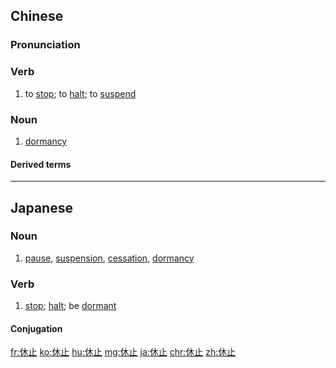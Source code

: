 ==Chinese==
{{zh-forms}}

===Pronunciation===
{{zh-pron
|m=xiūzhǐ
|c=jau1 zi2
|mn=hiu-chí
|cat=v
}}

===Verb===
{{zh-verb}}

# to [[stop]]; to [[halt]]; to [[suspend]]

===Noun===
{{zh-noun}}

# [[dormancy]]

====Derived terms====
{{zh-der|休止符}}

----

==Japanese==
{{ja-kanjitab|きゅう|し|yomi=on}}

===Noun===
{{ja-noun|きゅうし}}

# [[pause]], [[suspension]], [[cessation]], [[dormancy]]

===Verb===
{{ja-verb-suru|きゅうし}}

# [[stop]]; [[halt]]; be [[dormant]]

====Conjugation====
{{ja-suru|きゅうし}}

[[fr:休止]]
[[ko:休止]]
[[hu:休止]]
[[mg:休止]]
[[ja:休止]]
[[chr:休止]]
[[zh:休止]]